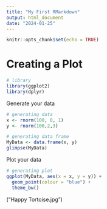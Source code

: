 ```yaml
---
title: "My First RMarkdown"
output: html_document
date: "2024-01-25"
---
```


```r
knitr::opts_chunk$set(echo = TRUE)
```

# Creating a Plot


```r
# library 
library(ggplot2)
library(dplyr)

```

Generate your data 

```r
# generating data
x <- rnorm(100, 0, 1)
y <- rnorm(100,2,3)

# generating data frame 
MyData <- data.frame(x, y)
glimpse(MyData)
```

Plot your data 

```r
# generating plot 
ggplot(MyData, aes(x = x, y = y)) + 
  geom_point(colour = "blue") + 
  theme_bw() 

```


("Happy Tortoise.jpg")



